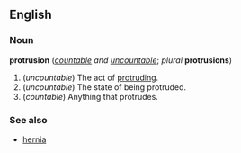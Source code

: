 ==English==
===Noun===
'''protrusion''' (''[[countable]] and [[uncountable]]''; ''plural'' '''protrusions''')

#(''uncountable'') The act of [[protrude|protruding]].
#(''uncountable'') The state of being protruded.
#(''countable'') Anything that protrudes.

===See also===
*[[hernia]]